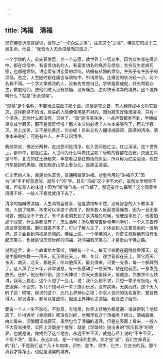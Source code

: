 ```yaml
---
---
---
```

title: 鸿福　清福
---




现在佛告诉须菩提说，世界上“一切众生之类”，注意这个“之类”，佛把它归成十二类生命。他说：“我皆令入无余涅槃而灭度之。”

一个学佛的人，首先要发愿，立一个志愿，救世界上一切众生。因为众生皆在痛苦中，都在烦恼中。有富贵功名的人，有富贵功名的痛苦与烦恼；贫穷及生老病死等，也都是烦恼。讲恋爱有讲恋爱的烦恼，结婚有结婚的烦恼，生孩子有生孩子的烦恼，总之，人生随时都在痛苦与烦恼中。所谓烦恼，比痛苦的状况轻一点，两个名称不同。一个学大乘佛法的人，没有先考虑自己，学佛是要成就，好去帮助众生，救度他们，使他们进入没有烦恼、没有痛苦、绝对快乐清净的境界。这个境界叫什么？就是“无余涅槃”。

“涅槃”是个名称，不要当成端盘子那个盘。涅槃是梵文音，有人翻译成中文叫它寂灭，这样翻译不恰当，后来的人随便使用是不对的。因为寂灭好像很凄凉，只有一个清净，其他什么都没有，灭掉了。“寂”是清清净净，一点声音都听不到，学佛结果变成学寂灭，那不是很奇怪吗？那人生又何必呢？人生本来够苦了，再去学寂灭，苦上加苦，又不是吃黄连，何必呢！后来又有人翻译成圆寂，圆满的清净。清净本来是好，可是有些人，并不认识清净。

我经常说，佛法分两种，走出世间是清净，走入世间是红尘。红尘滚滚，这个世界上，都市中，都是红尘。人世间为什么叫做红尘呢？唐朝的首都在西安，交通工具是马车，北方的红土扬起来，半空看见是红颜色的灰尘，所以称为红尘滚滚。现在汽车是排的黑烟，爬到观音山顶上看台北，是黑尘滚滚。

红尘里的人生，就是功名富贵，普通叫做享洪福。对皇帝用的“洪福齐天”因为“洪”字不好意思写，就写个“鸿”字。其实“鸿福”这个字不大好，虽然文学境界不错，但有骂人的味道！因为“鸿”像飞鸟一样飞掉了，那还有什么福啊？这个同音字用得不好，一般人不察觉就用下去了。

清净的福叫做清福，人生鸿福容易享，但是清福却不然，没有智慧的人不敢享清福。人到了晚年，本来可以享这个清福了，但多数人反而觉得痛苦，因为一旦无事可管，他就活不下去了。有许多老朋友到了享清福的时候，他硬是享死了，他害怕那个寂寞，什么事都没有了，怎么活啊！所以我常告诉青年同学们，一个人先要养成会享受寂寞，那你就差不多了，可以了解人生了，才体会到人生更高远的一层境界。这才会看到鸿福是厌烦的。佛经上说，一个学佛的人，你首先观察他有没有发起厌离心，也就是说厌烦世间的鸿福，对鸿福有厌离心，才是走向学佛之路。

说到这里，讲一个故事给大家听，明朝有一个人，每天半夜跪在庭院烧香拜天。这是中国的宗教——拜天，反正佛在天上，神、关公、观世音都在天上。管它西天、东天、南天、北天，都是天，所以他拜天，最划得来，只要一支香，每一个都拜到了。这人拜了三十年，非常诚恳，有一夜感动了一位天神，站在他前面，一身发亮放光。还好，他没有吓倒，这个天神说：你天天夜里拜天，很诚恳，你要求什么快讲，我马上要走。这个人想了一会儿，说：我什么都不求，只想一辈子有饭吃，有衣服穿，不会穷，多几个钱可以一辈子游山玩水，没有病痛，无疾而终。这个天人听了说：哎唷，你求的这个，此乃上界神仙之福；你求人世间的功名富贵，要官做得大，财发得多，都可以答应你，但是上界神仙之清福，我没法子给你。

要说一个人一生不愁吃，不愁穿，有钱用，世界上好地方都逛遍，谁做得到？地位高了，忙得连听《金刚经》都没有时间，他哪里有这个清福呢？所以，清福最难。由此看来，涅槃翻译成寂灭，虽然包含了清福的道理，但是在表面上看来，一般人不大容易接受。实际上涅槃是个境界，就是《涅槃经》提出来的“常乐我净”的境界。也就是说，你找到了这个地方，永远不生不灭，就是心经上说的“不生不灭，不垢不净”，常乐，永远如此，是一个极乐的世界。那才是“我”，我们生命真正的“我”，不是我们这个几十年肉体，卵生、胎生、湿生、化生，会变去的我。那个真我才算净土，也就是涅槃的境界。